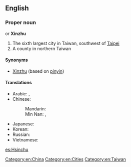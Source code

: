 {{wikipedia}}
==English==

===Proper noun===
{{en-proper noun}} or '''Xinzhu'''

# The sixth largest city in Taiwan, southwest of [[Taipei]]
# A county in northern Taiwan

====Synonyms====
* [[Xinzhu]] (based on [[pinyin]])

====Translations====
{{trans-top|a city in Taiwan}}
* Arabic: {{t-|ar|شينجو|m|tr=shinjuu}},  {{t-|ar|شينتشو|m|tr=shintshuu}}
* Chinese:
*: Mandarin: {{t-|cmn|新竹|tr=Xīnzhú|sc=Hani}}
*: Min Nan: {{t-|nan|竹塹|tr=Tek-chhàm|sc=Hans}}, {{t-|nan|新竹|tr=Sin-tek|sc=Hans}}
{{trans-mid}}
* Japanese: {{t-|ja|新竹|tr=しんちく, Shinchiku}}
* Korean: {{t+|ko|신주|tr=Sinju|sc=Hang}}
* Russian: {{t-|ru|Синьчжу|m|tr=Sin’čžú}} {{indeclinable}}
* Vietnamese: {{t-|vi|Tân Trúc}}
{{trans-bottom}}

[[Category:en:China]]
[[Category:en:Cities]]
[[Category:en:Taiwan]]

[[es:Hsinchu]]
